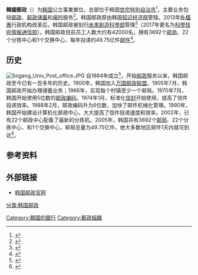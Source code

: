 {{Infobox company
| name =[[file:Emblem_of_Korea_Post.svg|40px]]  韓國郵政（{{lang|ko|우정사업본부}}）
| logo = Korea Post Wordmark.svg
| image = Korea Post Seoul Post Tower.jpg
| image_caption = 位于韩国首尔的首爾地方郵政廳
| type = 政府法定机构
| key_people = 
| parent = [[科學技術情報通信部|科學技術情報通信部]]
| foundation = 
| location = [[韩国|韩国]][[世宗特別自治市|世宗特別自治市]]
| industry = [[物流|物流]]、[[金融|金融]]
| revenue =  2,333,583,000,000 [[韩圆|韩圆]]（2013年）
| products = 国内/国际信件、包裹, 邮政储蓄、保险
| homepage = {{url|www.koreapost.go.kr}}
}}
{{Infobox Korean name
|hangul=우정사업본부
|hanja={{linktext|郵政|事業|本部}}
|rr=Ujeong Sa-eop Bonbu
|mr=Ujŏng Saŏp Ponbu
}}
'''韓國郵政'''（{{朝|우정사업본부|郵政事業本部}}）为[[韩国|韩国]]公立事業單位，总部位于韩国[[世宗特別自治市|世宗特別自治市]]<ref>{{cite web |url=http://www.koreapost.go.kr/eng/sub/subpage.jsp?contId=e5050000 |title=Location |publisher=韩国邮政官网 |accessdate=2015-07-20 |language=en |archive-date=2015-07-21 |archive-url=https://web.archive.org/web/20150721152419/http://www.koreapost.go.kr/eng/sub/subpage.jsp?contId=e5050000 |dead-url=no }}</ref>，主要业务包括[[邮政|邮政]]、[[邮政储蓄|邮政储蓄]]和[[保险|保险]]服务<ref>{{cite web |title=Introduction |url=http://www.koreapost.go.kr/eng/sub/subpage.jsp?contId=e5010000 |accessdate=2015-07-20 |newspaper=韩国邮政官网 |language=en |archive-date=2015-08-07 |archive-url=https://web.archive.org/web/20150807181358/http://www.koreapost.go.kr/eng/sub/subpage.jsp?contId=e5010000 |dead-url=no }}</ref>。韩国邮政原由韩国[[大韩民国知识经济部|知识经济部]]管辖。2013年[[朴槿惠|朴槿惠]]行政机构改革后，韩国邮政被划归[[未來創造科學部|未來創造科學部]]管理<ref>{{cite web |url=http://chinese.joins.com/gb/article.do?method=detail&art_id=98695 |title=未来部权力大增，设两名副部长并接管邮政本部 |publisher=中央日报 |date=2015-07-20 |accessdate=2015-07-20 |archive-date=2015-07-21 |archive-url=https://web.archive.org/web/20150721175340/http://chinese.joins.com/gb/article.do?method=detail&art_id=98695 |dead-url=no }}</ref>（2017年更名为[[科學技術情報通信部|科學技術情報通信部]]）。韩国邮政目前员工人数大约有42000名，拥有3692个[[邮局|邮局]]、22个分拣中心和1个交换中心，每年投递约49.75亿件[[邮件|邮件]]<ref>{{cite web |url=http://www.chinapostnews.com.cn/newspaper/b2009/783/07830701.htm |title=加快业务发展的步伐———韩国邮政一览 |publisher=中国邮政报 |accessdate=2015-07-20 |archive-url=https://web.archive.org/web/20150722123213/http://www.chinapostnews.com.cn/newspaper/b2009/783/07830701.htm |archive-date=2015-07-22 |dead-url=yes }}</ref>。

==历史==
[[File:Sogang_Univ_Post_office.JPG|thumb]]
自1884年{{link-ko|韩国邮政总局|우정총국}}成立<ref>{{cite web |url=http://news1.kr/articles/?792511 |title=국내 최초 우체국 ‘우정총국’, 128년만에 우체국 기능 복원 |publisher=News1 Korea |accessdate=2015-07-20 |language=ko |archive-date=2014-12-13 |archive-url=https://web.archive.org/web/20141213191336/http://news1.kr/articles/?792511 |dead-url=no }}</ref>，开始[[邮政|邮政]]服务以来，韩国邮政至今已有一百多年的历史。1900年，韩国加入[[万国邮政联盟|万国邮政联盟]]。1905年7月，韩国邮政开始办理储蓄业务；1966年，实现每个村镇至少一个邮局。1970年7月，韩国开始使用5位数的[[邮政编码|邮政编码]]。1974年1月，标准化[[信封|信封]]开始使用，提高了信件投递效率。1988年2月，邮政编码升为6位数，加快了邮件机械化管理。1990年，韩国开始建设计算机化邮政中心，大大提高了信件投递速度和效率。2002年，已有22个邮政中心配备了最新的分拣机。2005年，韩国共有3692个[[邮局|邮局]]、22个分拣中心、和1个交换中心，邮局总量为49.75亿件，绝大多数地区邮件1天内就可到达{{r|概况|韩文化|page1=68-69|page2=127}}<ref>{{cite web |url=http://wenku.baidu.com/link?url=m1ulqHCSBAy0FbWlAaEH0giO3Yx-3Ib4wlahKrvH62932vrU8vzHVcsoB_O2YdrNjsrPGUMbkwqRWGWIIvzymhSvKuoqGBtIdKt6XKDRoJa |title=韩国邮政储蓄的发展及启示 |publisher=《上海金融》 |date=2003年第7期}}</ref>。

==参考资料==
{{Reflist|refs=
<ref name="韩文化">{{cite book | language = | author = 田景 等 | coauthors =  | title =《韩国文化论》 | date =2010年5月 | location = 广州 | publisher = 中山大学出版社 | id = | ISBN = 9787306036575 | ref = }}</ref>
<ref name="概况">{{cite book | language = | editor = 林从刚 主编 | coauthors =  | title =《韩国概况》 | url = | date =2008年6月 | location =大连 | publisher = 大连理工大学出版社 | id = | ISBN = 9787561129548 | ref =}}</ref>
}}

==外部链接==
*[http://www.koreapost.go.kr/ 韩国邮政官网] {{Wayback|url=http://www.koreapost.go.kr/ |date=20130902133552 }}

{{韓國的銀行}}
{{韩国主题}}
{{亞洲的郵票和郵政史}}

[[分类:韩国邮政|分类:韩国邮政]]
[[Category:韓國的銀行|Category:韓國的銀行]]
[[Category:郵政組織|Category:郵政組織]]